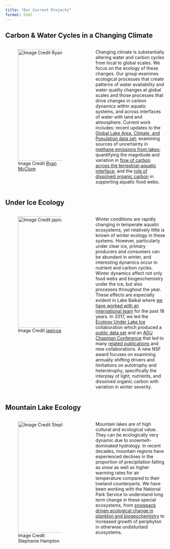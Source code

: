```yaml
---
title: "Our Current Projects"
format: html
---
```


## Carbon & Water Cycles in a Changing Climate
::: columns
::: {.column width="47.5%"}

![Image Credit [Ryan McClure](https://www.ryanmclake.com/home/bubble-67ffb)](images/gassy_lake.jpeg){width=350px}
:::

::: {.column width="5%"}

:::
::: {.column width="47.5%"}
Changing climate is substantially altering water and carbon cycles from local to global scales. We focus on the ecology of these changes. Our group examines ecological processes that create patterns of water availability and water quality changes at global scales and those processes that drive changes in carbon dynamics within aquatic systems, and across interfaces of water with land and atmosphere. Current work includes: recent updates to the [Global Lake Area, Climate, and Population data set](https://www.nature.com/articles/s41597-020-0517-4); examining sources of uncertainty in [methane emissions from lakes](https://www.ryanmclake.com/home/bubble-67ffb); quantifying the magnitude and variation in [flow of carbon across the terrestrial-aquatic interface](ctalbot.qmd); and the [role of dissolved organic carbon](https://aslopubs.onlinelibrary.wiley.com/doi/10.1002/lno.10967) in supporting aquatic food webs.


:::
:::
## Under Ice Ecology
::: columns
::: {.column width="47.5%"}

![Image Credit [japicoa](https://commons.wikimedia.org/wiki/File:Lago_Baikal_en_Invierno.jpg)](images/Lago_Baikal_en_Invierno_baikal_ice_ccby_japicoa.jpg){width=350px}
:::

::: {.column width="5%"}

:::

::: {.column width="47.5%"}
Winter conditions are rapidly changing in temperate aquatic ecosystems, yet relatively little is known of winter ecology in these systems. However, particularly under clear ice, primary producers and consumers can be abundant in winter, and interesting dynamics occur in nutrient and carbon cycles. Winter dynamics affect not only food webs and biogeochemistry under the ice, but also processes throughout the year. These effects are especially evident in Lake Baikal where [we have worked with an international team](https://www.nytimes.com/2008/05/06/science/earth/06lake.html) for the past 18 years. In 2017, we led the [Ecology Under Lake Ice](https://www.nceas.ucsb.edu/workinggroups/ecology-under-lake-ice) collaboration which produced a [public data set](https://knb.ecoinformatics.org/view/doi%3A10.5063%2FF12V2D1V) and an [AGU Chapman Conference](https://connect.agu.org/aguchapmanconference/upcoming-chapmans/winter-limnology) that led to many [related publications](https://agupubs.onlinelibrary.wiley.com/doi/toc/10.1002/(ISSN)2169-8961.WINTERLIMNO) and new collaborations. A new NSF award focuses on examining annually shifting drivers and limitations on autotrophy and heterotrophy, specifically the interplay of light, nutrients, and dissolved organic carbon with variation in winter severity.

:::
:::
## Mountain Lake Ecology
::: columns
::: {.column width="47.5%"}

![Image Credit Stephanie Hampton](images/castle_lake_20231022.jpeg){width=350px}
:::

::: {.column width="5%"}

:::
::: {.column width="47.5%"}
Mountain lakes are of high cultural and ecological value. They can be ecologically very dynamic due to snowmelt-dominated hydrology. In recent decades, mountain regions have experienced declines in the proportion of precipitation falling as snow as well as higher warming rates for air temperature compared to their lowland counterparts. We have been working with the National Park Service to understand long term change in these special ecosystems, from [snowpack driven ecological change in plankton and biogeochemistry](https://aslopubs.onlinelibrary.wiley.com/doi/full/10.1002/lno.12188) to increased growth of periphyton in otherwise undisturbed ecosystems.

:::
:::